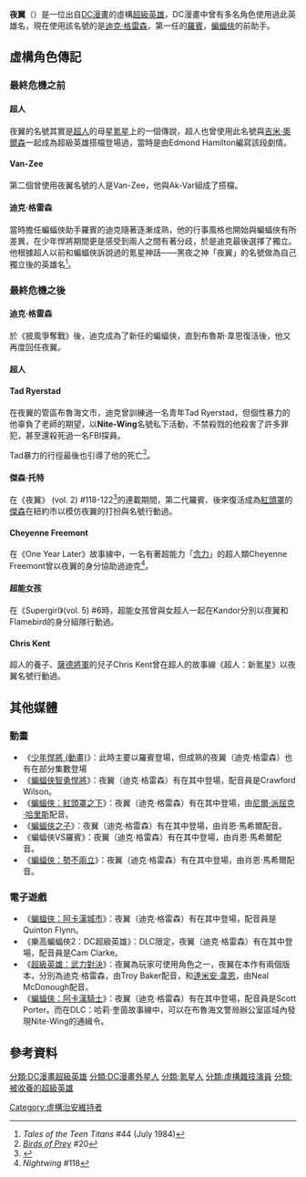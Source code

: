 {{noteTA
|G1=美国漫画
|T=zh-tw:夜翼;zh-cn:夜翼;
|1=zh-tw:阿卡漢;zh-cn:阿卡姆;
|2=zh-tw:超級英雄：武力對決;zh-cn:不义联盟:人间之神;
}}
{{Infobox comics character
|character_name = 夜翼
|image = [[File:NightwingCover.jpg|250px]]
|caption = 《夜翼》（第四卷）#1（2016年9月）封面的夜翼，由{{le|伊恩·里斯|Ivan Reis}}和喬·
普拉多（Joe Prado）繪製
|real_name = 理查德·約翰·“迪克”·格雷森<br />（Richard John "Dick" Grayson）
|publisher = [[DC漫畫|DC漫畫]]
|debut = '''超人以夜翼身分登場'''：<br />《[[超人|超人]]》 #158<br />（1963年1月）<br />'''迪克·格雷森以夜翼身分登場'''：<br />《Tales of the Teen Titans》#44<br />
(1984年7月)
|creators = 
|alter_ego =
|species =
|homeworld =
|alliances = [[蝙蝠家族|蝙蝠家族]]<br/>[[少年悍將|少年悍將]]<br/>[[局外人_(漫畫)|局外人]]<br/>[[正義聯盟|正義聯盟]]<br/>[[蝙蝠群英會|蝙蝠群英會]]<br>旋中諜（Spyral）
|partners = [[蝙蝠俠|蝙蝠俠]]<br/>[[蝙蝠女孩|蝙蝠女孩]]<br/>[[猛禽小隊|猛禽小隊]]
|aliases = 
|supports =
|powers = <ul><li>高超的雜耍技能</li><li>武術高手</li><li>戰略策士及領導長才</li><li> 高強偵探能力</li><li> 間諜技術</li></ul>
}}

'''夜翼'''（{{lang-en|Nightwing}}）是一位出自[[DC漫畫|DC漫畫]]的虛構[[超級英雄|超級英雄]]，DC漫畫中曾有多名角色使用過此英雄名，現在使用該名號的是[[迪克·格雷森|迪克·格雷森]]，第一任的[[羅賓_(漫畫)|羅賓]]，[[蝙蝠俠|蝙蝠俠]]的前助手。

==虛構角色傳記==
===最終危機之前===
====超人====
夜翼的名號其實是[[超人|超人]]的母星[[氪星|氪星]]上的一個傳說，超人也曾使用此名號與[[吉米·奧爾森|吉米·奧爾森]]一起成為超級英雄搭檔登場過，當時是由Edmond Hamilton編寫該段劇情。

====Van-Zee====
第二個曾使用夜翼名號的人是Van-Zee，他與Ak-Var組成了搭檔。

====迪克·格雷森====
當時擔任蝙蝠俠助手羅賓的迪克隨著逐漸成熟，他的行事風格也開始與蝙蝠俠有所差異，在少年悍將期間更是感受到兩人之間有著分歧，於是迪克最後選擇了獨立。他根據超人以前和蝙蝠俠訴說過的氪星神話——黑夜之神「夜翼」的名號做為自己獨立後的英雄名<ref>''Tales of the Teen Titans'' #44 (July 1984)</ref>。

===最終危機之後===
====迪克·格雷森====
於《披風爭奪戰》後，迪克成為了新任的蝙蝠俠，直到布魯斯·韋恩復活後，他又再度回任夜翼。

====超人====

====Tad Ryerstad====
在夜翼的管區布魯海文市，迪克曾訓練過一名青年Tad Ryerstad，但個性暴力的他辜負了老師的期望，以'''Nite-Wing'''名號私下活動，不禁殺戮的他殺害了許多罪犯，甚至還殺死過一名FBI探員。

Tad暴力的行徑最後也引導了他的死亡<ref>''[[Birds_of_Prey_(comics)|Birds of Prey]]'' #20</ref>。

====傑森·托特====
在《夜翼》 (vol. 2) #118-122<ref>{{cite web | url=http://www.dccomics.com/dcu/comics/?cm=6772 | title=Nightwing: Brothers in Blood | publisher=DC Comics | accessdate=September 14, 2010 | archive-date=2011-06-08 | archive-url=https://web.archive.org/web/20110608160719/http://www.dccomics.com/dcu/comics/?cm=6772 | dead-url=no }}</ref>的連載期間，第二代羅賓、後來復活成為[[紅頭罩|紅頭罩]]的[[傑森·托特|傑森]]在紐約市以模仿夜翼的打扮與名號行動過。

====Cheyenne Freemont====
在《One Year Later》故事線中，一名有著超能力「[[念力|念力]]」的超人類Cheyenne Freemont曾以夜翼的身分協助過迪克<ref>''Nightwing'' #118</ref>。

====超能女孩====
在《Supergirl》(vol. 5) #6時，超能女孩曾與女超人一起在Kandor分別以夜翼和Flamebird的身分組隊行動過。

====Chris Kent====
超人的養子、[[薩德將軍|薩德將軍]]的兒子Chris Kent曾在超人的故事線《超人：新氪星》以夜翼名號行動過。

==其他媒體==
===動畫===
*《[[少年悍將_(動畫)|少年悍將 (動畫)]]》：此時主要以羅賓登場，但成熟的夜翼（迪克·格雷森）也有在部分集數登場
*《[[蝙蝠俠智勇悍將|蝙蝠俠智勇悍將]]》：夜翼（迪克·格雷森）有在其中登場，配音員是Crawford Wilson。
*《[[蝙蝠俠：紅頭罩之下|蝙蝠俠：紅頭罩之下]]》：夜翼（迪克·格雷森）有在其中登場，由[[尼爾·派屈克·哈里斯|尼爾·派屈克·哈里斯]]配音。
*《[[蝙蝠俠之子|蝙蝠俠之子]]》：夜翼（迪克·格雷森）有在其中登場，由肖恩·馬希爾配音。
*《蝙蝠俠VS羅賓》：夜翼（迪克·格雷森）有在其中登場，由肖恩·馬希爾配音。
*《[[蝙蝠俠：勢不兩立|蝙蝠俠：勢不兩立]]》：夜翼（迪克·格雷森）有在其中登場，由肖恩·馬希爾配音。

===電子遊戲===
*《[[蝙蝠俠：阿卡漢城市|蝙蝠俠：阿卡漢城市]]》：夜翼（迪克·格雷森）有在其中登場，配音員是Quinton Flynn。
*《樂高蝙蝠俠2：DC超級英雄》：DLC限定，夜翼（迪克·格雷森）有在其中登場，配音員是Cam Clarke。
*《[[超級英雄：武力對決|超級英雄：武力對決]]》：夜翼為玩家可使用角色之一，夜翼在本作有兩個版本，分別為迪克·格雷森，由Troy Baker配音，和[[達米安·韋恩|達米安·韋恩]]，由Neal McDonough配音。
*《[[蝙蝠俠：阿卡漢騎士|蝙蝠俠：阿卡漢騎士]]》：夜翼（迪克·格雷森）有在其中登場，配音員是Scott Porter。而在DLC：哈莉·奎茵故事線中，可以在布魯海文警局辦公室區域內發現Nite-Wing的通緝令。

==參考資料==
{{Reflist|30em}}

{{蝙蝠俠登場角色}}
{{超人}}
{{DEFAULTSORT:Nightwing}}
[[分類:DC漫畫超級英雄|分類:DC漫畫超級英雄]]
[[分類:DC漫畫外星人|分類:DC漫畫外星人]]
[[分類:氪星人|分類:氪星人]]
[[分類:虛構雜技演員|分類:虛構雜技演員]]
[[Category:虛構治安維持者|Category:虛構治安維持者]]
[[分類:被收養的超級英雄|分類:被收養的超級英雄]]